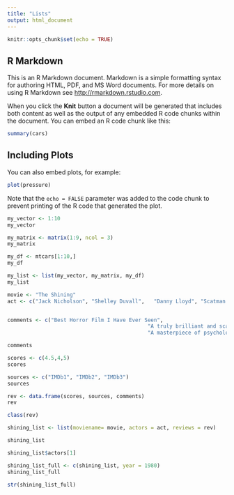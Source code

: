 ---
title: "Lists"
output: html_document
---

```{r setup, include=FALSE}
knitr::opts_chunk$set(echo = TRUE)
```

## R Markdown

This is an R Markdown document. Markdown is a simple formatting syntax for authoring HTML, PDF, and MS Word documents. For more details on using R Markdown see <http://rmarkdown.rstudio.com>.

When you click the **Knit** button a document will be generated that includes both content as well as the output of any embedded R code chunks within the document. You can embed an R code chunk like this:

```{r cars}
summary(cars)
```

## Including Plots

You can also embed plots, for example:

```{r pressure, echo=FALSE}
plot(pressure)
```

Note that the `echo = FALSE` parameter was added to the code chunk to prevent printing of the R code that generated the plot.

```{r}
my_vector <- 1:10
my_vector

my_matrix <- matrix(1:9, ncol = 3)
my_matrix

my_df <- mtcars[1:10,]
my_df

my_list <- list(my_vector, my_matrix, my_df)
my_list

movie <- "The Shining"
act <- c("Jack Nicholson", "Shelley Duvall",   "Danny Lloyd", "Scatman Crothers",  "Barry Nelson")


comments <- c("Best Horror Film I Have Ever Seen",
                                             "A truly brilliant and scary film from Stanley Kubrick",
                                             "A masterpiece of psychological horror")

comments

scores <- c(4.5,4,5)
scores 

sources <- c("IMDb1", "IMDb2", "IMDb3")
sources

rev <- data.frame(scores, sources, comments)
rev

class(rev)

shining_list <- list(moviename= movie, actors = act, reviews = rev)

shining_list

shining_list$actors[1]

shining_list_full <- c(shining_list, year = 1980)
shining_list_full

str(shining_list_full)

```

